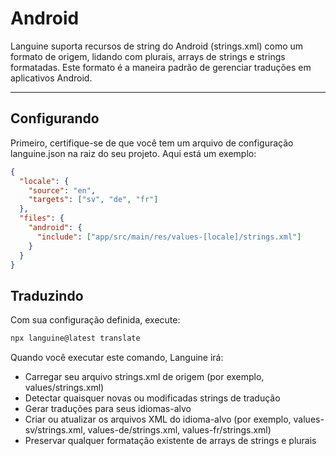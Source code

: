 # Android

Languine suporta recursos de string do Android (strings.xml) como um formato de origem, lidando com plurais, arrays de strings e strings formatadas. Este formato é a maneira padrão de gerenciar traduções em aplicativos Android.

---

## Configurando

Primeiro, certifique-se de que você tem um arquivo de configuração languine.json na raiz do seu projeto. Aqui está um exemplo:

```json
{
  "locale": {
    "source": "en",
    "targets": ["sv", "de", "fr"]
  },
  "files": {
    "android": {
      "include": ["app/src/main/res/values-[locale]/strings.xml"]
    }
  }
}
```

## Traduzindo

Com sua configuração definida, execute:

```bash
npx languine@latest translate
```

Quando você executar este comando, Languine irá:

- Carregar seu arquivo strings.xml de origem (por exemplo, values/strings.xml)
- Detectar quaisquer novas ou modificadas strings de tradução
- Gerar traduções para seus idiomas-alvo
- Criar ou atualizar os arquivos XML do idioma-alvo (por exemplo, values-sv/strings.xml, values-de/strings.xml, values-fr/strings.xml)
- Preservar qualquer formatação existente de arrays de strings e plurais
